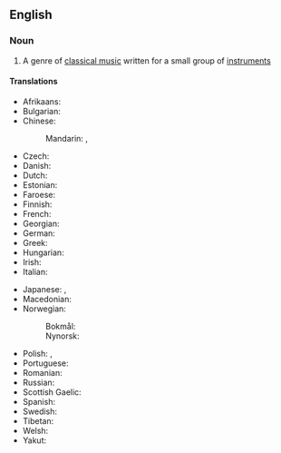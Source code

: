 ==English==

===Noun===
{{wikipedia}}
{{en-noun|-}}

# {{lb|en|music}} A genre of [[classical music]] written for a small group of [[instrument]]s

====Translations====
{{trans-top|chamber music}}
* Afrikaans: {{t|af|kamermusiek}}
* Bulgarian: {{t|bg|камерна музика|f}}
* Chinese:
*: Mandarin: {{t+|cmn|室內樂|sc=Hani}}, {{t+|cmn|室内乐|tr=shìnèiyuè|sc=Hani}}
* Czech: {{t|cs|komorní hudba|f}}
* Danish: {{t|da|kammermusik|c}}
* Dutch: {{t+|nl|kamermuziek|f}}
* Estonian: {{t|et|kammermuusika}}
* Faroese: {{t|fo|kamartónleikur|m}}
* Finnish: {{t+|fi|kamarimusiikki}}
* French: {{t|fr|musique de chambre|f}}
* Georgian: {{t|ka|კამერული მუსიკა}}
* German: {{t+|de|Kammermusik|f}}
* Greek: {{t+|el|μουσική δωματίου|f}}
* Hungarian: {{t+|hu|kamarazene}}
* Irish: {{t|ga|ceol aireagail|m}}
* Italian: {{t|it|musica da camera|f}}
{{trans-mid}}
* Japanese: {{t+|ja|重奏|tr=じゅうそう, jūsō|sc=Jpan}}, {{t|ja|室内楽|tr=しつないがく, shitsunaigaku|sc=Jpan}}
* Macedonian: {{t|mk|камерна музика|f}}
* Norwegian:
*: Bokmål: {{t|nb|kammermusikk|m}}
*: Nynorsk: {{t|nn|kammermusikk|m}}
* Polish: {{t|pl|kameralistyka|f}}, {{t|pl|muzyka kameralna|f}}
* Portuguese: {{t+|pt|música de câmara|f}}
* Romanian: {{t+|ro|muzică de cameră|f}}
* Russian: {{t|ru|ка́мерная му́зыка|f}}
* Scottish Gaelic: {{t|gd|ceòl seòmrach|m}}
* Spanish: {{t|es|música de cámara|f}}
* Swedish: {{t+|sv|kammarmusik|c}}
* Tibetan: {{t|bo|ནང་མའི་རོལ་མོ}}
* Welsh: {{t|cy|cerddoriaeth siambr|f}}
* Yakut: {{t|sah|камернай музыка}}
{{trans-bottom}}